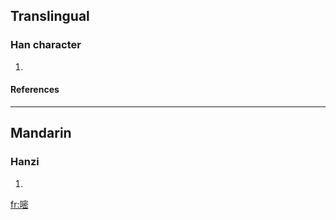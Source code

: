 ==Translingual==
===Han character===
{{Han char|rn=30|rad=口|as=11|sn=14|four=6307<sub>3</sub>|canj=口十心山 (RJPU), X口十心山 (XRJPU)}}
# {{defn|Han|sort=口11}}
====References====
{{Han ref|kx=0206.201|hdz=10679.070|uh=5627|ud=22055|bh=E147|bd=57671}}
----
==Mandarin==
===Hanzi===
{{cmn-hanzi|pin=[[mī]] (mi1)|wg=mi<sup>1</sup>}}
# {{defn|Mandarin}}

[[fr:嘧]]